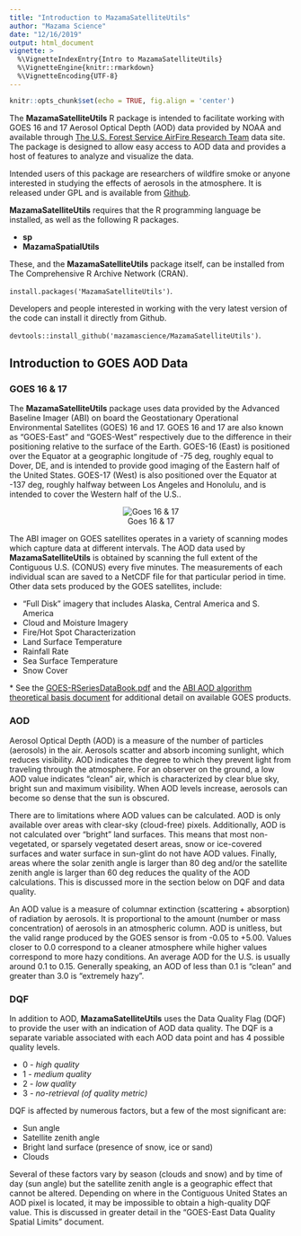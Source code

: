 ```yaml
---
title: "Introduction to MazamaSatelliteUtils"
author: "Mazama Science"
date: "12/16/2019"
output: html_document
vignette: >
  %\VignetteIndexEntry{Intro to MazamaSatelliteUtils}
  %\VignetteEngine{knitr::rmarkdown}
  %\VignetteEncoding{UTF-8}
---
```

  
```r
knitr::opts_chunk$set(echo = TRUE, fig.align = 'center')
```


The **MazamaSatelliteUtils** R package is intended to facilitate working with GOES 16 and 17 Aerosol Optical Depth (AOD) data provided by NOAA and available through [The U.S. Forest Service AirFire Research Team](https://sites.google.com/firenet.gov/wfaqrp-airfire/) data site.  The package is designed to allow easy access to AOD data and provides a host of features to analyze and visualize the data.

Intended users of this package are researchers of wildfire smoke or anyone interested in studying the effects of aerosols in the atmosphere.  It is released under GPL and is available from [Github](https://github.com/MazamaScience/MazamaSatelliteUtils).

**MazamaSatelliteUtils** requires that the R programming language be installed, as well as the following R packages.

* **sp** 
* **MazamaSpatialUtils**

These, and the **MazamaSatelliteUtils** package itself, can be installed from The Comprehensive R Archive Network (CRAN). 

```install.packages('MazamaSatelliteUtils')```.

Developers and people interested in working with the very latest version of the code can install it directly from Github. 

```devtools::install_github('mazamascience/MazamaSatelliteUtils')```.

## Introduction to GOES AOD Data

### GOES 16 & 17

The **MazamaSatelliteUtils** package uses data provided by the Advanced Baseline Imager (ABI) on board the Geostationary Operational Environmental Satellites (GOES) 16 and 17.  GOES 16 and 17 are also known as "GOES-East" and "GOES-West" respectively due to the difference in their positioning relative to the surface of the Earth.   GOES-16 (East) is positioned over the Equator at a geographic longitude of -75 deg, roughly equal to Dover, DE, and is intended to provide good imaging of the Eastern half of the United States.  GOES-17 (West) is also positioned over the Equator at -137 deg, roughly halfway between Los Angeles and Honolulu, and is intended to cover the Western half of the U.S..  

<center>
![Goes 16 & 17](img/GOESWestEast.jpg)
</center>

The ABI imager on GOES satellites operates in a variety of scanning modes which capture data at different intervals.  The AOD data used by **MazamaSatelliteUtils** is obtained by scanning the full extent of the Contiguous U.S. (CONUS) every five minutes.  The measurements of each individual scan are saved to a NetCDF file for that particular period in time. Other data sets produced by the GOES satellites, include:

* "Full Disk" imagery that includes Alaska, Central America and S. America
* Cloud and Moisture Imagery 
* Fire/Hot Spot Characterization
* Land Surface Temperature
* Rainfall Rate
* Sea Surface Temperature
* Snow Cover

\* See the [GOES-RSeriesDataBook.pdf](https://www.goes-r.gov/downloads/resources/documents/GOES-RSeriesDataBook.pdf) and the
[ABI AOD algorithm theoretical basis document](https://www.star.nesdis.noaa.gov/goesr/docs/ATBD/AOD.pdf) for additional detail on available GOES products.

### AOD

Aerosol Optical Depth (AOD) is a measure of the number of particles (aerosols) in the air.  Aerosols scatter and absorb incoming sunlight, which reduces visibility.  AOD indicates the degree to which they prevent light from traveling through the atmosphere.   For an observer on the ground, a low AOD value indicates “clean” air, which is characterized by clear blue sky, bright sun and maximum visibility.  When AOD levels increase, aerosols can become so dense that the sun is obscured.  

There are to limitations where AOD values can be calculated.  AOD is only available over areas with clear-sky (cloud-free) pixels.  Additionally, AOD is not calculated over "bright" land surfaces.  This means that most non-vegetated, or sparsely vegetated desert areas, snow or ice-covered surfaces and water surface in sun-glint do not have AOD values.  Finally, areas where the solar zenith angle is larger than 80 deg and/or the satellite zenith angle is larger than 60 deg reduces the quality of the AOD calculations.  This is discussed more in the section below on DQF and data quality.

An AOD value is a measure of columnar extinction (scattering + absorption) of radiation by aerosols.  It is proportional to the amount (number or mass concentration) of aerosols in an atmospheric column.  AOD is unitless, but the valid range produced by the GOES sensor is from  -0.05 to +5.00.  Values closer to 0.0 correspond to a cleaner atmosphere while higher values correspond to more hazy conditions. An average AOD for the U.S. is usually around 0.1 to 0.15.  Generally speaking, an AOD of less than 0.1 is “clean” and greater than 3.0 is "extremely hazy". 

### DQF 

In addition to AOD, **MazamaSatelliteUtils** uses the Data Quality Flag (DQF) to provide the user with an indication of AOD data quality.  The DQF is a separate variable associated with each AOD data point and has 4 possible quality levels.

* 0 - _high quality_
* 1 - _medium quality_
* 2 - _low quality_
* 3 - _no-retrieval (of quality metric)_

DQF is affected by numerous factors, but a few of the most significant are:

* Sun angle
* Satellite zenith angle
* Bright land surface (presence of snow, ice or sand)
* Clouds

Several of these factors vary by season (clouds and snow) and by time of day (sun angle) but the satellite zenith angle is a geographic effect that cannot be altered.  Depending on where in the Contiguous United States an AOD pixel is located, it may be impossible to obtain a high-quality DQF value.  This is discussed in greater detail in the "GOES-East Data Quality Spatial Limits" document.
